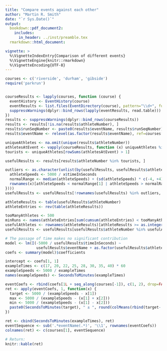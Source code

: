 ```yaml
---
title: "Compare events against each other"
author: "Martin R. Smith"
date: "`r Sys.Date()`"
output: 
  bookdown::pdf_document2:
    includes:
      in_header: ../inst/preamble.tex
  rmarkdown::html_document:

vignette: >
  %\VignetteIndexEntry{Comparison of different events}
  %\VignetteEngine{knitr::rmarkdown}
  %\VignetteEncoding{UTF-8}
---
```


```R
courses <- c('riverside', 'durham', 'gibside')
require('parkrun')


courseResults <- lapply(courses, function (course) {
  eventHistory <- EventHistory(course)
  eventResults <- list.files(EventDirectory(course), pattern="\\d+", full.names=TRUE)
  suppressWarnings(dplyr::bind_rows(lapply(eventResults, read.table)))
})
results <- suppressWarnings(dplyr::bind_rows(courseResults))
results <- results[!is.na(results$athleteNumber), ]
results$runSeqNumber <- paste0(results$eventName, results$runSeqNumber)
results$eventName <- relevel(as.factor(results$eventName), ref=courses[1])

uniqueAthletes <- na.omit(unique(results$athleteNumber))
athletesAtEvent <- vapply(courseResults, function (x) uniqueAthletes %in% x$athleteNumber, logical(length(uniqueAthletes)))
tourists <- uniqueAthletes[rowSums(athletesAtEvent) > 1]

usefulResults <- results[results$athleteNumber %in% tourists, ]

outliers <- as.character(unlist(by(usefulResults, usefulResults$athleteNumber, function(x) {
  athleteSpeeds <- 5000 / x$timeInSeconds
  normalRange <- median(athleteSpeeds) + (sd(athleteSpeeds) * c(-4, +4))
  rownames(x)[athleteSpeeds < normalRange[1] | athleteSpeeds > normalRange[2]]
})))
usefulResults <- usefulResults[!rownames(usefulResults) %in% outliers, ]

athleteResults <- table(usefulResults$athleteNumber)
athleteEntries <- rev(table(athleteResults))

tooManyAthletes <- 500
minRuns <- names(athleteEntries[sum(cumsum(athleteEntries) < tooManyAthletes)])
usefulAthletes <- rownames(athleteResults)[athleteResults >= as.integer(minRuns)]
usefulResults <- usefulResults[usefulResults$athleteNumber %in% usefulAthletes, ]

# The passage of time makes no significant contribution
model <- lm(I(-5000 / usefulResults$timeInSeconds) ~ 
              usefulResults$eventName + as.factor(usefulResults$athleteNumber))
coefs <- summary(model)$coefficients

intercept <- coefs[1, 1]
exampleTimes <- c(17, 20, 22, 25, 28, 30, 35, 40) * 60
exampleSpeeds <- 5000 / exampleTimes
names(exampleSpeeds) <- SecondsToMinutes(exampleTimes)

eventCoefs <- rbind(coefs[1L + seq_along(courses[-1]), c(1, 2), drop=FALSE])
ret <- apply(eventCoefs, 1, function(x) {
  target <- 5000 / (exampleSpeeds - x[1])
  max <- 5000 / (exampleSpeeds - (x[1] + x[2]))
  min <- 5000 / (exampleSpeeds - (x[1] - x[2]))
  paste0(SecondsToMinutes(target), " ± ", round(colMeans(rbind(target- min, max - target))), 's')
})

ret <- cbind(SecondsToMinutes(exampleTimes), ret)
eventSequence <- sub('.*eventName(.*)', '\\1', rownames(eventCoefs))
colnames(ret) <- c(courses[1], eventSequence)

# Return:
knitr::kable(ret)
```
